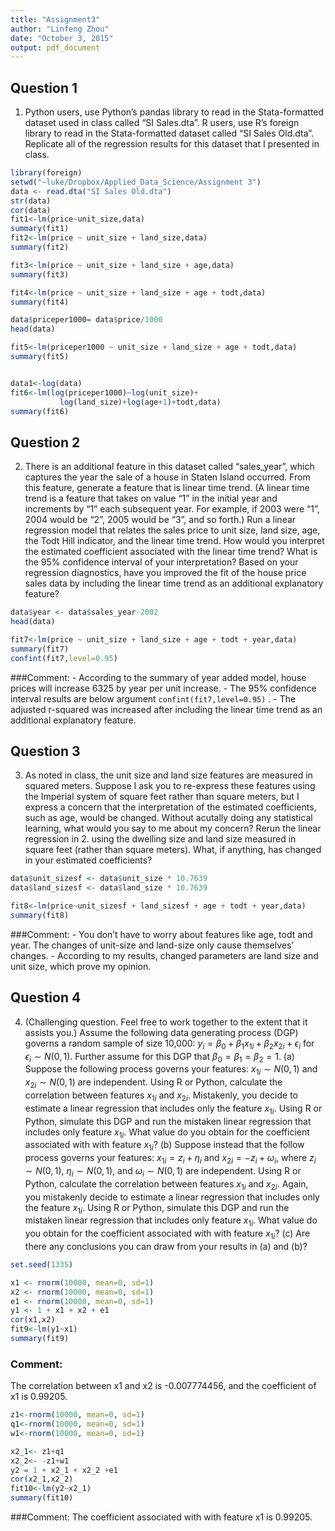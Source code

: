 ```yaml
---
title: "Assignment3"
author: "Linfeng Zhou"
date: "October 3, 2015"
output: pdf_document
---
```



## Question 1
1. Python users, use Python's pandas library to read in the Stata-formatted dataset used in class called "SI Sales.dta".  R users, use R's foreign library to read in the Stata-formatted dataset called "SI Sales Old.dta".  Replicate all of the regression results for this dataset that I presented in class.  
```r
library(foreign)
setwd("~luke/Dropbox/Applied_Data_Science/Assignment 3")
data <- read.dta("SI Sales Old.dta")
str(data)
cor(data)
fit1<-lm(price~unit_size,data)
summary(fit1)
fit2<-lm(price ~ unit_size + land_size,data)
summary(fit2)

fit3<-lm(price ~ unit_size + land_size + age,data)
summary(fit3)

fit4<-lm(price ~ unit_size + land_size + age + todt,data)
summary(fit4)

data$priceper1000= data$price/1000
head(data)

fit5<-lm(priceper1000 ~ unit_size + land_size + age + todt,data)
summary(fit5)


data1<-log(data)
fit6<-lm(log(priceper1000)~log(unit_size)+
           log(land_size)+log(age+1)+todt,data)
summary(fit6)
```

## Question 2
2. There is an additional feature in this dataset called "sales_year", which captures the year the sale of a house in Staten Island occurred.  From this feature, generate a feature that is linear time trend.  (A linear time trend is a feature that takes on value "1" in the initial year and increments by "1" each subsequent year.  For example, if 2003 were "1", 2004 would be "2", 2005 would be "3", and so forth.)  Run a linear regression model that relates the sales price to unit size, land size, age, the Todt Hill indicator, and the linear time trend.  How would you interpret the estimated coefficient associated with the linear time trend?  What is the 95% confidence interval of your interpretation?  Based on your regression diagnostics, have you improved the fit of the house price sales data by including the linear time trend as an additional explanatory feature?  
```r
data$year <- data$sales_year-2002 
head(data)

fit7<-lm(price ~ unit_size + land_size + age + todt + year,data)
summary(fit7)
confint(fit7,level=0.95)
```
###Comment:
- According to the summary of year added model, house prices will increase 6325 by year per unit increase. 
- The 95% confidence interval results are below argument ```confint(fit7,level=0.95)``` .
- The adjusted r-squared was increased after including the linear time trend as an additional explanatory feature. 

## Question 3
3. As noted in class, the unit size and land size features are measured in squared meters.  Suppose I ask you to re-express these features using the Imperial system of square feet rather than square meters, but I express a concern that the interpretation of the estimated coefficients, such as age, would be changed.  Without acutally doing any statistical learning, what would you say to me about my concern?  Rerun the linear regression in 2. using the dwelling size and land size measured in square feet (rather than square meters).  What, if anything, has changed in your estimated coefficients?

```r
data$unit_sizesf <- data$unit_size * 10.7639 
data$land_sizesf <- data$land_size * 10.7639

fit8<-lm(price~unit_sizesf + land_sizesf + age + todt + year,data)
summary(fit8)
```
###Comment:
- You don't have to worry about features like age, todt and year. The changes of unit-size and land-size only cause themselves' changes.
- According to my results, changed parameters are land size and unit size, which prove my opinion. 

## Question 4
4. (Challenging question.  Feel free to work together to the extent that it assists you.)  Assume the following data generating process (DGP) governs a random sample of size 10,000: $y_i = \beta_0 + \beta_1 x_{1i} + \beta_2 x_{2i} + \epsilon_i$  for $\epsilon_i \sim N(0,1)$.  Further assume for this DGP that  $\beta_0=\beta_1=\beta_2=1$.  (a) Suppose the following process governs your features: $x_{1i} \sim N(0,1)$ and $x_{2i} \sim N(0,1)$ are independent.  Using R or Python, calculate the correlation between features $x_{1i}$ and $x_{2i}$.  Mistakenly, you decide to estimate a linear regression that includes only the feature $x_{1i}$.  Using R or Python, simulate this DGP and run the mistaken linear regression that includes only feature $x_{1i}$.  What value do you obtain for the coefficient associated with with feature $x_{1i}$?  (b) Suppose instead that the follow process governs your features: $x_{1i}=z_i+\eta_i$ and $x_{2i}=-z_i+\omega_i$, where $z_i \sim N(0,1)$, $\eta_i \sim N(0,1)$, and $\omega_i \sim N(0,1)$ are independent.  Using R or Python, calculate the correlation between features $x_{1i}$ and $x_{2i}$.  Again, you mistakenly decide to estimate a linear regression that includes only the feature $x_{1i}$.  Using R or Python, simulate this DGP and run the mistaken linear regression that includes only feature $x_{1i}$.  What value do you obtain for the coefficient associated with with feature $x_{1i}$?  (c) Are there any conclusions you can draw from your results in (a) and (b)? 

```r
set.seed(1335)

x1 <- rnorm(10000, mean=0, sd=1)
x2 <- rnorm(10000, mean=0, sd=1)
e1 <- rnorm(10000, mean=0, sd=1)
y1 <- 1 + x1 + x2 + e1 
cor(x1,x2)
fit9<-lm(y1~x1)
summary(fit9)
```
### Comment:
The correlation between x1 and x2 is -0.007774456, and the coefficient of x1 is 0.99205.

```r
z1<-rnorm(10000, mean=0, sd=1)
q1<-rnorm(10000, mean=0, sd=1)
w1<-rnorm(10000, mean=0, sd=1) 

x2_1<- z1+q1 
x2_2<- -z1+w1 
y2 = 1 + x2_1 + x2_2 +e1
cor(x2_1,x2_2)
fit10<-lm(y2~x2_1)
summary(fit10)
```
###Comment:
The coefficient associated with with feature x1 is 0.99205. 